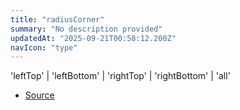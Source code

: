 ```yaml
---
title: "radiusCorner"
summary: "No description provided"
updatedAt: "2025-09-21T00:58:12.200Z"
navIcon: "type"
---
```



'leftTop' \| 'leftBottom' \| 'rightTop' \| 'rightBottom' \| 'all'

- [Source](https://github.com/NMMTY/LazyCanvas/blob/1d5786684b8ca8d543a4533b2b64f8d093b1e426/packages/lazycanvas/src/types/types.d.ts#L99)